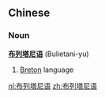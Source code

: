 ==Chinese==
===Noun===
'''[[布列塔尼]][[语]]''' (Bulietani-yu)

# [[Breton]] language

[[nl:布列塔尼语]]
[[zh:布列塔尼语]]
